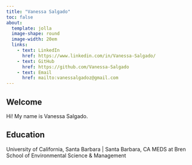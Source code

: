 ```yaml
---
title: "Vanessa Salgado"
toc: false
about: 
  template: jolla
  image-shape: round
  image-width: 20em
  links:
    - text: LinkedIn
      href: https://www.linkedin.com/in/Vanessa-Salgado/
    - text: GitHub
      href: https://github.com/Vanessa-Salgado
    - text: Email
      href: mailto:vanessalgadoz@gmail.com
---
```


::: {#hero-heading}
## Welcome

Hi! My name is Vanessa Salgado.

## Education

University of California, Santa Barbara \| Santa Barbara, CA MEDS at Bren School of Environmental Science & Management
:::
